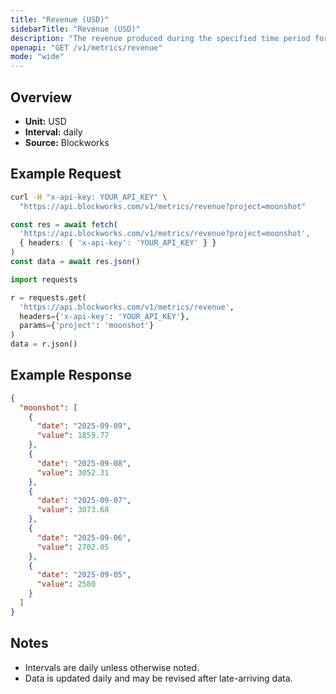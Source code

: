```yaml
---
title: "Revenue (USD)"
sidebarTitle: "Revenue (USD)"
description: "The revenue produced during the specified time period for given project."
openapi: "GET /v1/metrics/revenue"
mode: "wide"
---
```


## Overview

- **Unit:** USD
- **Interval:** daily
- **Source:** Blockworks

## Example Request

<CodeGroup>

```bash cURL
curl -H "x-api-key: YOUR_API_KEY" \
  "https://api.blockworks.com/v1/metrics/revenue?project=moonshot"
```

```typescript TypeScript
const res = await fetch(
  'https://api.blockworks.com/v1/metrics/revenue?project=moonshot',
  { headers: { 'x-api-key': 'YOUR_API_KEY' } }
)
const data = await res.json()
```

```python Python
import requests

r = requests.get(
  'https://api.blockworks.com/v1/metrics/revenue',
  headers={'x-api-key': 'YOUR_API_KEY'},
  params={'project': 'moonshot'}
)
data = r.json()
```

</CodeGroup>

## Example Response

```json
{
  "moonshot": [
    {
      "date": "2025-09-09",
      "value": 1859.77
    },
    {
      "date": "2025-09-08",
      "value": 3052.31
    },
    {
      "date": "2025-09-07",
      "value": 3073.68
    },
    {
      "date": "2025-09-06",
      "value": 2702.05
    },
    {
      "date": "2025-09-05",
      "value": 2580
    }
  ]
}
```

## Notes
- Intervals are daily unless otherwise noted.
- Data is updated daily and may be revised after late-arriving data.